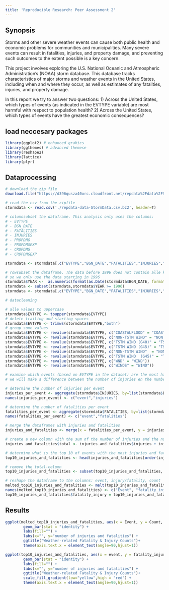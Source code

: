 ```yaml
---
title: 'Reproducible Research: Peer Assessment 2'
---
```


## Synopsis
Storms and other severe weather events can cause both public health and economic problems for communities and municipalities. Many severe events can result in fatalities, injuries, and property damage, and preventing such outcomes to the extent possible is a key concern.

This project involves exploring the U.S. National Oceanic and Atmospheric Administration's (NOAA) storm database. This database tracks characteristics of major storms and weather events in the United States, including when and where they occur, as well as estimates of any fatalities, injuries, and property damage.

In this report we try to answer two questions: 
1) Across the United States, which types of events (as indicated in the EVTYPE variable) are most harmful with respect to population health?
2) Across the United States, which types of events have the greatest economic consequences?

## load neccesary packages
```r
library(ggplot2) # enhanced grahics
library(ggthemes) # advanced themese
library(reshape2)
library(lattice)
library(plyr)
```


## Dataprocessing
```r

# download the zip file
download.file("https://d396qusza40orc.cloudfront.net/repdata%2Fdata%2FStormData.csv.bz2", destfile="./repdata-data-StormData.csv.bz2", method="curl")

# read the csv from the zipfile
stormdata <- read.csv('./repdata-data-StormData.csv.bz2', header=T)

# columnsubset the dataframe. This analysis only uses the columns:
# - EVTYPE
# - BGN_DATE
# - FATALITIES
# - INJURIES
# - PROPDMG
# - PROPDMGEXP
# - CROPDMG
# - CROPDMGEXP

stormdata <- stormdata[,c("EVTYPE","BGN_DATE","FATALITIES","INJURIES","PROPDMG","PROPDMGEXP","CROPDMG","CROPDMGEXP")]

# rowsubset the dataframe. The data before 1996 does not contain alle kind of events (only tornado, thunderstorm, wind and hail) 
# so we only use the data starting in 1996
stormdata$YEAR <-  as.numeric(format(as.Date(stormdata$BGN_DATE, format = "%m/%d/%Y %H:%M:%S"), "%Y")) 
stormdata <- subset(stormdata,stormdata$YEAR >= 1996)
stormdata <- stormdata[,c("EVTYPE","BGN_DATE","FATALITIES","INJURIES","PROPDMG","PROPDMGEXP","CROPDMG","CROPDMGEXP")]

# datacleaning

# alle values to uppercase
stormdata$EVTYPE <- toupper(stormdata$EVTYPE)
# delete trailing and starting spaces
stormdata$EVTYPE <- trimws(stormdata$EVTYPE,"both")
# group some values
stormdata$EVTYPE <- revalue(stormdata$EVTYPE, c("COASTALFLOOD" = "COASTAL FLOODING"))
stormdata$EVTYPE <- revalue(stormdata$EVTYPE, c("NON-TSTM WIND" = "NON TSTM WIND"))
stormdata$EVTYPE <- revalue(stormdata$EVTYPE, c("TSTM WIND (G40)" = "TSTM WIND 40"))
stormdata$EVTYPE <- revalue(stormdata$EVTYPE, c("TSTM WIND (G45)" = "TSTM WIND 45"))
stormdata$EVTYPE <- revalue(stormdata$EVTYPE, c("NON-TSTM WIND"  = "NON TSTM WIND"))
stormdata$EVTYPE <- revalue(stormdata$EVTYPE, c("TSTM WIND  (G45)" = "TSTM WIND 45"))
stormdata$EVTYPE <- revalue(stormdata$EVTYPE, c("WND" = "WIND"))
stormdata$EVTYPE <- revalue(stormdata$EVTYPE, c("WINDS" = "WIND"))

# examine which events (based on EVTYPE in the dataset) are the most harmful to population health. 
# we will make a difference between the number of injuries en the number of fatalities

# determine the number of injuries per event
injuries_per_event <- aggregate(stormdata$INJURIES, by=list(stormdata$EVTYPE), FUN=sum)
names(injuries_per_event) <- c("event","injuries")

# determine the number of fatalities per event
fatalities_per_event <- aggregate(stormdata$FATALITIES, by=list(stormdata$EVTYPE), FUN=sum)
names(fatalities_per_event) <- c("event","fatalities")

# merge the dataframes with injuries and fatalities
injuries_and_fatalities <- merge(x = fatalities_per_event, y = injuries_per_event, by = "event", all = TRUE)

# create a new column with the sum of the number of injuries and the number of fatalities
injuries_and_fatalities$total <- injuries_and_fatalities$injuries + injuries_and_fatalities$fatalities

# determine what is the top 10 of events with the most injuries and fatalities (combined)
top10_injuries_and_fatalities <- head(injuries_and_fatalities[order(injuries_and_fatalities$total,decreasing = T),],10)

# remove the total-column
top10_injuries_and_fatalities <- subset(top10_injuries_and_fatalities, select = c(event,injuries,fatalities) )

# reshape the dataframe to the columns: event, injury/fatality, count
melted_top10_injuries_and_fatalities <- melt(top10_injuries_and_fatalities, id.vars = 'event')
names(melted_top10_injuries_and_fatalities) <- c("Event", "fatality_injury", "Count")
top10_injuries_and_fatalities$fatality_injury = top10_injuries_and_fatalities$injuries + top10_injuries_and_fatalities$fatalities

```

## Results
```r
ggplot(melted_top10_injuries_and_fatalities, aes(x = Event, y = Count, fill = fatality_injury)) +
        geom_bar(stat = "identity") +    
        labs(fill="") +
        labs(x="", y="number of injuries and fatalities") + 
        ggtitle("Weather-related Fatality & Injury Counts")+
        theme(axis.text.x = element_text(angle=90,hjust=1))

ggplot(top10_injuries_and_fatalities, aes(x = event, y = fatality_injury, fill = fatality_injury)) +
        geom_bar(stat = "identity") +    
        labs(fill="") +
        labs(x="", y="number of injuries and fatalities") + 
        ggtitle("Weather-related Fatality & Injury Counts")+
        scale_fill_gradient(low="yellow",high = "red") +
        theme(axis.text.x = element_text(angle=90,hjust=1))

```
